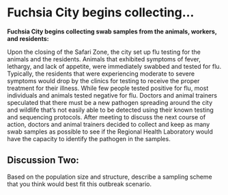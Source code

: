 # Fuchsia City begins collecting...

**Fuchsia City begins collecting swab samples from the animals, workers, and residents:**

Upon the closing of the Safari Zone, the city set up flu testing for the animals and the residents. Animals that exhibited symptoms of fever, lethargy, and lack of appetite, were immediately swabbed and tested for flu. Typically, the residents that were experiencing moderate to severe symptoms would drop by the clinics for testing to receive the proper treatment for their illness. While few people tested positive for flu, most individuals and animals tested negative for flu. Doctors and animal trainers speculated that there must be a new pathogen spreading around the city and wildlife that’s not easily able to be detected using their known testing and sequencing protocols. After meeting to discuss the next course of action, doctors and animal trainers decided to collect and keep as many swab samples as possible to see if the Regional Health Laboratory would have the capacity to identify the pathogen in the samples. 

## Discussion Two:

Based on the population size and structure, describe a sampling scheme that you think would best fit this outbreak scenario.


